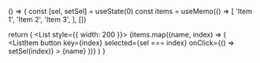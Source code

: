 () => {
  const [sel, setSel] = useState(0)
  const items = useMemo(() => [
    'Item 1',
    'Item 2',
    'Item 3',
  ], [])

  return (
    <List style={{ width: 200 }}>
      {items.map((name, index) => (
        <ListItem
          button
          key={index}
          selected={sel === index}
          onClick={() => setSel(index)}
        >
         {name}
        </ListItem>
      ))}
    </List>
  )
}
